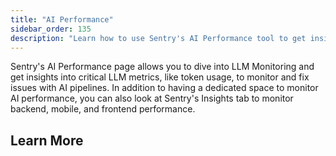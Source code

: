 ```yaml
---
title: "AI Performance"
sidebar_order: 135
description: "Learn how to use Sentry's AI Performance tool to get insights into things that may be affecting your application health, including critical LLM metrics."
---
```


<Include name="feature-limited-on-team-retention.mdx" />

Sentry's AI Performance page allows you to dive into LLM Monitoring and get insights into critical LLM metrics, like token usage, to monitor and fix issues with AI pipelines. In addition to having a dedicated space to monitor AI performance, you can also look at Sentry's Insights tab to monitor backend, mobile, and frontend performance.

## Learn More

<PageGrid />
